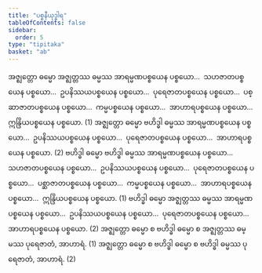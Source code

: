 ```yaml
---
title: "ပစ္စနီယုဒ္ဓါရ"
tableOfContents: false
sidebar:
  order: 5
type: "tipitaka"
basket: "ab"
---
```



<DynamicBreadcrumb />

<Division number="51">

<Paragraph number="2858">
အဇ္ဈတ္တော ဓမ္မော အဇ္ဈတ္တဿ ဓမ္မဿ အာရမ္မဏပစ္စယေန ပစ္စယော…  သဟဇာတပစ္စယေန ပစ္စယော…  ဥပနိဿယပစ္စယေန ပစ္စယော…  ပုရေဇာတပစ္စယေန ပစ္စယော…  ပစ္ဆာဇာတပစ္စယေန ပစ္စယော…  ကမ္မပစ္စယေန ပစ္စယော…  အာဟာရပစ္စယေန ပစ္စယော…  ဣန္ဒြိယပစ္စယေန ပစ္စယော. (1)
</Paragraph>

<Paragraph number="2859">
အဇ္ဈတ္တော ဓမ္မော ဗဟိဒ္ဓါ ဓမ္မဿ အာရမ္မဏပစ္စယေန ပစ္စယော…  ဥပနိဿယပစ္စယေန ပစ္စယော…  ပုရေဇာတပစ္စယေန ပစ္စယော…  အာဟာရပစ္စယေန ပစ္စယော. (2)
</Paragraph>

</Division>
<Division number="52">

<Paragraph number="2860">
ဗဟိဒ္ဓါ ဓမ္မော ဗဟိဒ္ဓါ ဓမ္မဿ အာရမ္မဏပစ္စယေန ပစ္စယော…  သဟဇာတပစ္စယေန ပစ္စယော…  ဥပနိဿယပစ္စယေန ပစ္စယော…  ပုရေဇာတပစ္စယေန ပစ္စယော…  ပစ္ဆာဇာတပစ္စယေန ပစ္စယော…  ကမ္မပစ္စယေန ပစ္စယော…  အာဟာရပစ္စယေန ပစ္စယော…  ဣန္ဒြိယပစ္စယေန ပစ္စယော. (1)
</Paragraph>

<Paragraph number="2861">
ဗဟိဒ္ဓါ ဓမ္မော အဇ္ဈတ္တဿ ဓမ္မဿ အာရမ္မဏပစ္စယေန ပစ္စယော…  ဥပနိဿယပစ္စယေန ပစ္စယော…  ပုရေဇာတပစ္စယေန ပစ္စယော…  အာဟာရပစ္စယေန ပစ္စယော. (2)
</Paragraph>

</Division>
<Division number="53">

<Paragraph number="2862">
အဇ္ဈတ္တော ဓမ္မော စ ဗဟိဒ္ဓါ ဓမ္မော စ အဇ္ဈတ္တဿ ဓမ္မဿ ပုရေဇာတံ, အာဟာရံ. (1)
</Paragraph>

<Paragraph number="2863">
အဇ္ဈတ္တော ဓမ္မော စ ဗဟိဒ္ဓါ ဓမ္မော စ ဗဟိဒ္ဓါ ဓမ္မဿ ပုရေဇာတံ, အာဟာရံ. (2)
</Paragraph>
</Division>